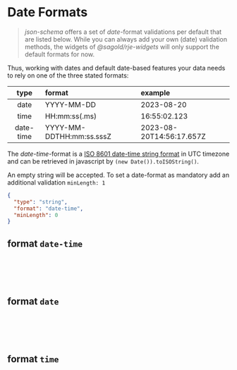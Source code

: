 
<Meta title="DateFormats" />

# Date Formats

> _json-schema_ offers a set of _date_-format validations per default that are listed below. While you can always add your own (date) validation methods, the widgets of _@sagold/rje-widgets_ will only support the default formats for now.

Thus, working with dates and default date-based features your data needs to rely on one of the three stated formats:

|   type    | format                   | example                  |
| :-------: | :----------------------- | :----------------------- |
|   date    | YYYY-MM-DD               | 2023-08-20               |
|   time    | HH:mm:ss(.ms)            | 16:55:02.123             |
| date-time | YYYY-MM-DDTHH:mm:ss.sssZ | 2023-08-20T14:56:17.657Z |

The _date-time_-format is a [ISO 8601 date-time string format](https://developer.mozilla.org/en-US/docs/Web/JavaScript/Reference/Global_Objects/Date/toISOString) in UTC timezone and can be retrieved in javascript by `(new Date()).toISOString()`.

An empty string will be accepted. To set a date-format as mandatory add an additional validation `minLength: 1`

```json
{
  "type": "string",
  "format": "date-time",
  "minLength": 0
}
```

<Canvas className="inline" of={DateWidgetStories.FormatDateTimeRequired} />

## format `date-time`

```json
{
  "type": "string",
  "format": "date-time"
}
```

<Canvas className="inline" of={DateWidgetStories.FormatDateTime} />

## format `date`

```json
{
  "type": "string",
  "format": "date"
}
```

<Canvas className="inline" of={DateWidgetStories.FormatDate} />

## format `time`

```json
{
  "type": "string",
  "format": "time"
}
```

<Canvas className="inline" of={DateWidgetStories.FormatTime} />
